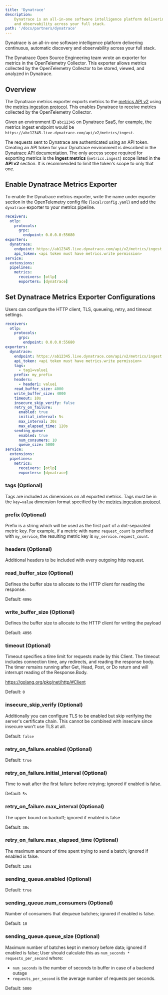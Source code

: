 ```yaml
---
title: 'Dynatrace'
description:
    Dynatrace is an all-in-one software intelligence platform delivering continuous, automatic discovery
    and observability across your full stack.
path: '/docs/partners/dynatrace'
---
```



Dynatrace is an all-in-one software intelligence platform delivering continuous, automatic discovery
and observability across your full stack.

The Dynatrace Open Source Engineering team wrote an exporter for metrics in the OpenTelemetry Collector. This exporter allows
metrics collected by the OpenTelemetry Collector to be stored, viewed, and analyzed in Dynatrace.

<SectionSeparator />

## Overview

The Dynatrace metrics exporter exports metrics to the [metrics API v2](https://www.dynatrace.com/support/help/dynatrace-api/environment-api/metric-v2/post-ingest-metrics/)
using the [metrics ingestion protocol](https://www.dynatrace.com/support/help/how-to-use-dynatrace/metrics/metric-ingestion/metric-ingestion-protocol/).
This enables Dynatrace to receive metrics collected by the OpenTelemetry Collector.

Given an environment ID `abc12345` on Dynatrace SaaS, for example, the metrics ingest endpoint would be `https://abc12345.live.dynatrace.com/api/v2/metrics/ingest`.

The requests sent to Dynatrace are authenticated using an API token.
Creating an API token for your Dynatrace environment is described in the [Dynatrace API documentation](https://www.dynatrace.com/support/help/dynatrace-api/basics/dynatrace-api-authentication/).
The only access scope required for exporting metrics is the **Ingest metrics** (`metrics.ingest`) scope listed in the **API v2** section.
It is recommended to limit the token's scope to only that one.

<SectionSeparator />

## Enable Dynatrace Metrics Exporter

To enable the Dynatrace metrics exporter, write the name under exporter section in the OpenTelemetry config file (`local/config.yaml`) and add the `dynatrace` exporter to your metrics pipeline.

```yaml lineNumbers=true highlight={7,8,9,15}
receivers:
  otlp:
    protocols:
      grpc:
        endpoint: 0.0.0.0:55680
exporters:
  dynatrace:
    endpoint: https://ab12345.live.dynatrace.com/api/v2/metrics/ingest
    api_token: <api token must have metrics.write permission>
service:
  extensions:
  pipelines:
    metrics:
      receivers: [otlp]
      exporters: [dynatrace]
```

<SectionSeparator />

## Set Dynatrace Metrics Exporter Configurations

Users can configure the HTTP client, TLS, queueing, retry, and timeout settings.

```yaml lineNumbers=true highlight={10-27}
receivers:
  otlp:
    protocols:
      grpc:
        endpoint: 0.0.0.0:55680
exporters:
  dynatrace:
    endpoint: https://ab12345.live.dynatrace.com/api/v2/metrics/ingest
    api_token: <api token must have metrics.write permission>
    tags:
      - tag1=value1
    prefix: my_prefix
    headers:
      - header1: value1
    read_buffer_size: 4000
    write_buffer_size: 4000
    timeout: 10s
    insecure_skip_verify: false
    retry_on_failure:
      enabled: true
      initial_interval: 5s
      max_interval: 30s
      max_elapsed_time: 120s
    sending_queue:
      enabled: true
      num_consumers: 10
      queue_size: 5000
service:
  extensions:
  pipelines:
    metrics:
      receivers: [otlp]
      exporters: [dynatrace]
```

### tags (Optional)

Tags are included as dimensions on all exported metrics.
Tags must be in the `key=value` dimension format specified by the [metrics ingestion protocol](https://www.dynatrace.com/support/help/how-to-use-dynatrace/metrics/metric-ingestion/metric-ingestion-protocol/).

### prefix (Optional)

Prefix is a string which will be used as the first part of a dot-separated metric key.
For example, if a metric with name `request_count` is prefixed with `my_service`, the resulting
metric key is `my_service.request_count`.

### headers (Optional)

Additional headers to be included with every outgoing http request.

### read_buffer_size (Optional)

Defines the buffer size to allocate to the HTTP client for reading the response.

Default: `4096`

### write_buffer_size (Optional)

Defines the buffer size to allocate to the HTTP client for writing the payload

Default: `4096`

### timeout (Optional)

Timeout specifies a time limit for requests made by this
Client. The timeout includes connection time, any
redirects, and reading the response body. The timer remains
running after Get, Head, Post, or Do return and will
interrupt reading of the Response.Body.

https://golang.org/pkg/net/http/#Client

Default: `0`

### insecure_skip_verify (Optional)

Additionally you can configure TLS to be enabled but skip verifying the server's certificate chain. This cannot be combined with insecure since insecure won't use TLS at all.

Default: `false`

### retry_on_failure.enabled (Optional)

Default: `true`

### retry_on_failure.initial_interval (Optional)

Time to wait after the first failure before retrying; ignored if enabled is false.

Default: `5s`

### retry_on_failure.max_interval (Optional)

The upper bound on backoff; ignored if enabled is false

Default: `30s`

### retry_on_failure.max_elapsed_time (Optional)

The maximum amount of time spent trying to send a batch; ignored if enabled is false.

Default: `120s`

### sending_queue.enabled (Optional)

Default: `true`

### sending_queue.num_consumers (Optional)

Number of consumers that dequeue batches; ignored if enabled is false.

Default: `10`

### sending_queue.queue_size (Optional)

Maximum number of batches kept in memory before data; ignored if enabled is false;
User should calculate this as `num_seconds * requests_per_second` where:

- `num_seconds` is the number of seconds to buffer in case of a backend outage
- `requests_per_second` is the average number of requests per seconds.

Default: `5000`
